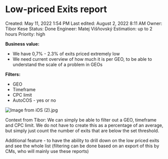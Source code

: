 # Low-priced Exits report

Created: May 11, 2022 1:54 PM
Last edited: August 2, 2022 8:11 AM
Owner: Tibor Kese
Status: Done
Engineer: Matej Višňovský
Estimation: up to 2 hours
Priority: high

**Business value:**

- We have 0,7% - 2.3% of exits priced extremely low
- We need current overview of how much it is per GEO, to be able to understand the scale of a problem in GEOs

**Filters:**

- GEO
- Timeframe
- CPC limit
- AutoCOS - yes or no

![Image from iOS (2).jpg](Low-priced%20Exits%20report%2064cc81eaaf3a46279f89fa309203edca/Image_from_iOS_(2).jpg)

Context from Tibor:
We can simply be able to filter out a GEO, timeframe and CPC limit. We do not have to create this as a percentage of an average, but simply just count the number of exits that are below the set threshold.

Additional feature - to have the ability to drill down on the low priced exits and see the whole list (filtering can be done based on an export of this by CMs, who will mainly use these reports)